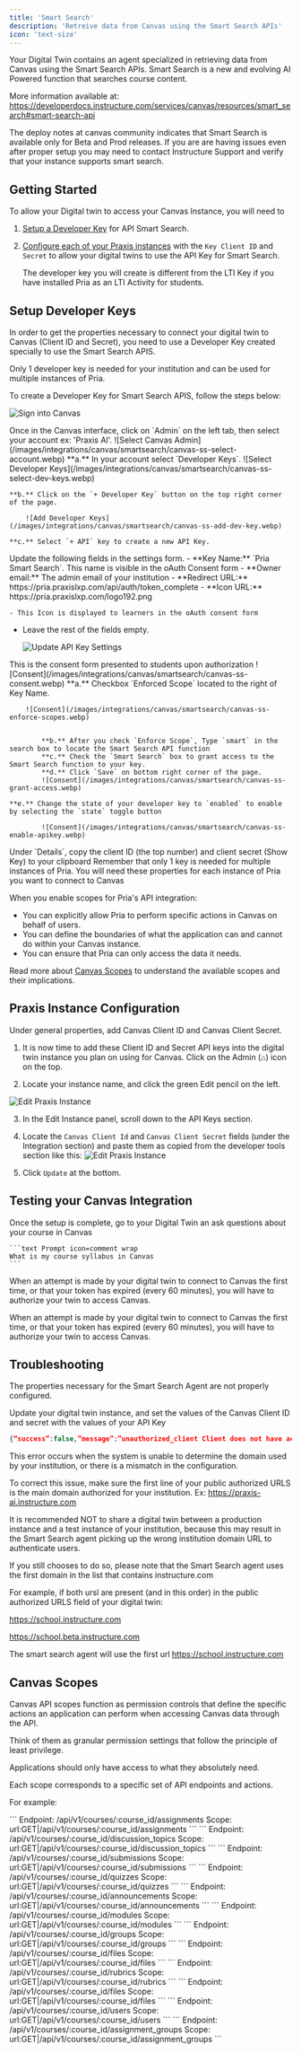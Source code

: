 ```yaml
---
title: 'Smart Search'
description: 'Retreive data from Canvas using the Smart Search APIs'
icon: 'text-size'
---
```


Your Digital Twin contains an agent specialized in retrieving data from Canvas using the Smart Search APIs.
Smart Search is a new and evolving AI Powered function that searches course content.

More information available at:
https://developerdocs.instructure.com/services/canvas/resources/smart_search#smart-search-api

<Note>
  The deploy notes at canvas community indicates that Smart Search is available
  only for Beta and Prod releases. If you are are having issues even after
  proper setup you may need to contact Instructure Support and verify that your
  instance supports smart search.
</Note>

## Getting Started

To allow your Digital twin to access your Canvas Instance, you will need to

1.  [Setup a Developer Key](#create-developer-keys) for API Smart Search.
2. [Configure each of your Praxis instances](#praxis-instance-configuration) with the `Key Client ID` and `Secret` to allow your digital twins to use the API Key for Smart Search.

   <Note>
     The developer key you will create is different from the LTI Key if you have installed Pria as an LTI
     Activity for students.
   </Note>

## Setup Developer Keys

In order to get the properties necessary to connect your digital twin to Canvas (Client ID and Secret), you need to use a Developer Key created specially to use the Smart Search APIS.

Only 1 developer key is needed for your institution and can be used for multiple instances of Pria.

To create a Developer Key for Smart Search APIS, follow the steps below:

<Steps>
  <Step title="Sign in to Canvas">

![Sign into Canvas](/images/integrations/canvas/smartsearch/canvas-ss-signin.webp)

  </Step>
  <Step title="Select Account">
    Once in the Canvas interface, click on `Admin` on the left tab, then select your account ex: 'Praxis AI'.
    ![Select Canvas Admin](/images/integrations/canvas/smartsearch/canvas-ss-select-account.webp)

  </Step>
  <Step title="Add Developer Key">
    **a.** In your account select `Developer Keys`.
        ![Select Developer Keys](/images/integrations/canvas/smartsearch/canvas-ss-select-dev-keys.webp)

    **b.** Click on the `+ Developer Key` button on the top right corner of the page.

        ![Add Developer Keys](/images/integrations/canvas/smartsearch/canvas-ss-add-dev-key.webp)

    **c.** Select `+ API` key to create a new API Key.

  </Step>

<Step title="Update API Key Settings">
  Update the following fields in the settings form.
  - **Key Name:**  `Pria Smart Search`.
    This name is visible in the oAuth Consent form
  - **Owner email:** The admin email of your institution
  - **Redirect URL:** https://pria.praxislxp.com/api/auth/token_complete
  - **Icon URL:** https://pria.praxislxp.com/logo192.png 
  
    - This Icon is displayed to learners in the oAuth consent form
  - Leave the rest of the fields empty.

    ![Update API Key Settings](/images/integrations/canvas/smartsearch/canvas-ss-api-key-settings.webp)

</Step>

<Step title="Authorize">
  This is the consent form presented to students upon authorization
    ![Consent](/images/integrations/canvas/smartsearch/canvas-ss-consent.webp)

</Step>

<Step title="Enforce Scopes">
    **a.** Checkbox `Enforced Scope` located to the right of Key Name.

        ![Consent](/images/integrations/canvas/smartsearch/canvas-ss-enforce-scopes.webp)


            **b.** After you check `Enforce Scope`, Type `smart` in the search box to locate the Smart Search API function
            **c.** Check the `Smart Search` box to grant access to the Smart Search function to your key.
            **d.** Click `Save` on bottom right corner of the page.
            ![Consent](/images/integrations/canvas/smartsearch/canvas-ss-grant-access.webp)

    **e.** Change the state of your developer key to `enabled` to enable by selecting the `state` toggle button

            ![Consent](/images/integrations/canvas/smartsearch/canvas-ss-enable-apikey.webp)

</Step>

<Step title="Copy Credentials">
  Under `Details`, copy the client ID (the top number) and client secret (Show
  Key) to your clipboard
</Step>

</Steps>

<Info>
  Remember that only 1 key is needed for multiple instances of Pria. You will
  need these properties for each instance of Pria you want to connect to Canvas
</Info>



When you enable scopes for Pria's API integration:

- You can explicitly allow Pria to perform specific actions in Canvas on behalf of users.
- You can define the boundaries of what the application can and cannot do within your Canvas instance.
- You can ensure that Pria can only access the data it needs.

Read more about [Canvas Scopes](#canvas-scopes) to understand the available scopes and their implications.


## Praxis Instance Configuration

Under general properties, add Canvas Client ID and Canvas Client Secret.

1. It is now time to add these Client ID and Secret API keys into the digital twin instance you plan on using for Canvas. Click on the Admin (⌂) icon on the top.

2. Locate your instance name, and click the green Edit pencil on the left.

![Edit Praxis Instance](/images/integrations/canvas/smartsearch/canvas-ss-edit-instance.webp)

3. In the Edit Instance panel, scroll down to the API Keys section.

4. Locate the `Canvas Client Id` and `Canvas Client Secret` fields (under the Integration section) and paste them as copied from the developer tools section like this:
   ![Edit Praxis Instance](/images/integrations/canvas/smartsearch/canvas-ss-edit-instance-integrations.webp)

5. Click `Update` at the bottom.

## Testing your Canvas Integration

Once the setup is complete, go to your Digital Twin an ask questions about your course in Canvas

    ```text Prompt icon=comment wrap
    What is my course syllabus in Canvas
    ```

When an attempt is made by your digital twin to connect to Canvas the first time, or that your token has expired (every 60 minutes), you will have to authorize your twin to access Canvas.

<Note>
  When an attempt is made by your digital twin to connect to Canvas the first
  time, or that your token has expired (every 60 minutes), you will have to
  authorize your twin to access Canvas.
</Note>

## Troubleshooting

The properties necessary for the Smart Search Agent are not properly configured.

Update your digital twin instance, and set the values of the Canvas Client ID and secret with the values of your API Key

```json lines wrap
{“success”:false,”message”:”unauthorized_client Client does not have access to the specified Canvas account.”}
```

This error occurs when the system is unable to determine the domain used by your institution, or there is a mismatch in the configuration.

To correct this issue, make sure the first line of your public authorized URLS is the main domain authorized for your institution. Ex: https://praxis-ai.instructure.com

<Warning>
  It is recommended NOT to share a digital twin between a production instance
  and a test instance of your institution, because this may result in the Smart
  Search agent picking up the wrong institution domain URL to authenticate
  users.
</Warning>

If you still chooses to do so, please note that the Smart Search agent uses the first domain in the list that contains instructure.com

For example, if both ursl are present (and in this order) in the public authorized URLS field of your digital twin:

https://school.instructure.com

https://school.beta.instructure.com

The smart search agent will use the first url https://school.instructure.com



## Canvas Scopes

Canvas API scopes function as permission controls that define the specific actions an application can perform when accessing Canvas data through the API.

Think of them as granular permission settings that follow the principle of least privilege.

<Warning>
  Applications should only have access to what they absolutely need.
</Warning>

Each scope corresponds to a specific set of API endpoints and actions.

For example:

<AccordionGroup>
  <Accordion title="Assignments">
    ```
    Endpoint: /api/v1/courses/:course_id/assignments
    Scope: url:GET|/api/v1/courses/:course_id/assignments
    ```

  </Accordion>
  <Accordion title="Discussions">
    ```
    Endpoint: /api/v1/courses/:course_id/discussion_topics
    Scope: url:GET|/api/v1/courses/:course_id/discussion_topics
    ```
  </Accordion>
  <Accordion title="Grades">
    ```
    Endpoint: /api/v1/courses/:course_id/submissions
    Scope: url:GET|/api/v1/courses/:course_id/submissions
    ```
  </Accordion>
  <Accordion title="Quizzes">
    ```
    Endpoint: /api/v1/courses/:course_id/quizzes
    Scope: url:GET|/api/v1/courses/:course_id/quizzes
    ```
  </Accordion>
  <Accordion title="Announcements">
    ```
    Endpoint: /api/v1/courses/:course_id/announcements
    Scope: url:GET|/api/v1/courses/:course_id/announcements
    ```
  </Accordion>
    <Accordion title="Modules">
    ```
    Endpoint: /api/v1/courses/:course_id/modules
    Scope: url:GET|/api/v1/courses/:course_id/modules
    ```
  </Accordion>
    <Accordion title="Groups">
    ```
    Endpoint: /api/v1/courses/:course_id/groups
    Scope: url:GET|/api/v1/courses/:course_id/groups
    ```
  </Accordion>
    <Accordion title="Files">
    ```
    Endpoint: /api/v1/courses/:course_id/files
    Scope: url:GET|/api/v1/courses/:course_id/files
    ```
  </Accordion>
      <Accordion title="Rubrics">
    ```
    Endpoint: /api/v1/courses/:course_id/rubrics
    Scope: url:GET|/api/v1/courses/:course_id/rubrics
    ```
  </Accordion>
      <Accordion title="Files (for syllabus upload)">
    ```
    Endpoint: /api/v1/courses/:course_id/files
    Scope: url:GET|/api/v1/courses/:course_id/files
    ```
  </Accordion>
      <Accordion title="Users (for adding teaching assistants)">
    ```
    Endpoint: /api/v1/courses/:course_id/users
    Scope: url:GET|/api/v1/courses/:course_id/users
    ```
  </Accordion>
        <Accordion title="Assignment Groups">
    ```
    Endpoint: /api/v1/courses/:course_id/assignment_groups
    Scope: url:GET|/api/v1/courses/:course_id/assignment_groups 
    ```
  </Accordion>

  </AccordionGroup>

